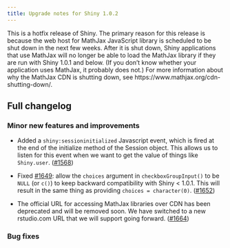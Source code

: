 ```yaml
---
title: Upgrade notes for Shiny 1.0.2
---
```


This is a hotfix release of Shiny. The primary reason for this release is because the web host for MathJax JavaScript library is scheduled to be shut down in the next few weeks. After it is shut down, Shiny applications that use MathJax will no longer be able to load the MathJax library if they are run with Shiny 1.0.1 and below. (If you don't know whether your application uses MathJax, it probably does not.) For more information about why the MathJax CDN is shutting down, see https://www.mathjax.org/cdn-shutting-down/.

## Full changelog

### Minor new features and improvements

* Added a `shiny:sessioninitialized` Javascript event, which is fired at the end of the initialize method of the Session object. This allows us to listen for this event when we want to get the value of things like `Shiny.user`. ([#1568](https://github.com/rstudio/shiny/pull/1568))

* Fixed [#1649](https://github.com/rstudio/shiny/issues/1649): allow the `choices` argument in `checkboxGroupInput()` to be `NULL` (or `c()`) to keep backward compatibility with Shiny < 1.0.1. This will result in the same thing as providing `choices = character(0)`. ([#1652](https://github.com/rstudio/shiny/pull/1652))

* The official URL for accessing MathJax libraries over CDN has been deprecated and will be removed soon. We have switched to a new rstudio.com URL that we will support going forward. ([#1664](https://github.com/rstudio/shiny/pull/1664))

### Bug fixes

